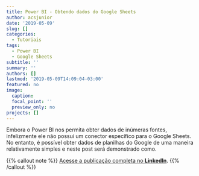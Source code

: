 ```yaml
---
title: Power BI - Obtendo dados do Google Sheets
author: acsjunior
date: '2019-05-09'
slug: []
categories:
  - Tutoriais
tags:
  - Power BI
  - Google Sheets
subtitle: ''
summary: ''
authors: []
lastmod: '2019-05-09T14:09:04-03:00'
featured: no
image:
  caption:
  focal_point: ''
  preview_only: no  
projects: []
---
```


Embora o Power BI nos permita obter dados de inúmeras fontes, infelizmente ele não possui um conector específico para o Google Sheets. No entanto, é possível obter dados de planilhas do Google de uma maneira relativamente simples e neste post será demonstrado como.

{{% callout note %}}
[Acesse a publicação completa no **LinkedIn**](https://www.linkedin.com/pulse/power-bi-obtendo-dados-do-google-sheets-antonio-c-da-silva-júnior/).
{{% /callout %}}
